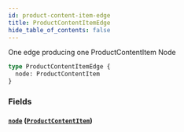 ```yaml
---
id: product-content-item-edge
title: ProductContentItemEdge
hide_table_of_contents: false
---
```



One edge producing one ProductContentItem Node

```graphql
type ProductContentItemEdge {
  node: ProductContentItem
}
```


### Fields

#### [`node`](#) ([`ProductContentItem`](/demand/api/graphql-admin/reference/objects/product-content-item))







